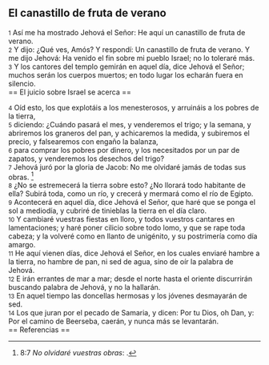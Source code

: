 == El canastillo de fruta de verano ==

{{anchor|1}} <small>1</small> Así me ha mostrado Jehová el Señor: He aquí un canastillo de fruta de verano.<br>
{{anchor|2}} <small>2</small> Y dijo: ¿Qué ves, Amós? Y respondí: Un canastillo de fruta de verano. Y me dijo Jehová: Ha venido el fin sobre mi pueblo Israel; no lo toleraré más.<br>
{{anchor|3}} <small>3</small> Y los cantores del templo gemirán en aquel día, dice Jehová el Señor; muchos serán los cuerpos muertos; en todo lugar los echarán fuera en silencio.<br>
== El juicio sobre Israel se acerca ==

{{anchor|4}} <small>4</small> Oíd esto, los que explotáis a los menesterosos, y arruináis a los pobres de la tierra,<br>
{{anchor|5}} <small>5</small> diciendo: ¿Cuándo pasará el mes, y venderemos el trigo; y la semana, y abriremos los graneros del pan, y achicaremos la medida, y subiremos el precio, y falsearemos con engaño la balanza,<br>
{{anchor|6}} <small>6</small> para comprar los pobres por dinero, y los necesitados por un par de zapatos, y venderemos los desechos del trigo?<br>
{{anchor|7}} <small>7</small> Jehová juró por la gloria de Jacob: No me olvidaré jamás de todas sus obras. <ref>8:7 ''No olvidaré vuestras obras'': {{lib|LU|97|4|3}}.</ref><br>
{{anchor|8}} <small>8</small> ¿No se estremecerá la tierra sobre esto? ¿No llorará todo habitante de ella? Subirá toda, como un río, y crecerá y mermará como el río de Egipto.<br>
{{anchor|9}} <small>9</small> Acontecerá en aquel día, dice Jehová el Señor, que haré que se ponga el sol a mediodía, y cubriré de tinieblas la tierra en el día claro.<br>
{{anchor|10}} <small>10</small> Y cambiaré vuestras fiestas en lloro, y todos vuestros cantares en lamentaciones; y haré poner cilicio sobre todo lomo, y que se rape toda cabeza; y la volveré como en llanto de unigénito, y su postrimería como día amargo.<br>
{{anchor|11}} <small>11</small> He aquí vienen días, dice Jehová el Señor, en los cuales enviaré hambre a la tierra, no hambre de pan, ni sed de agua, sino de oír la palabra de Jehová.<br>
{{anchor|12}} <small>12</small> E irán errantes de mar a mar; desde el norte hasta el oriente discurrirán buscando palabra de Jehová, y no la hallarán.<br>
{{anchor|13}} <small>13</small> En aquel tiempo las doncellas hermosas y los jóvenes desmayarán de sed.<br>
{{anchor|14}} <small>14</small> Los que juran por el pecado de Samaria, y dicen: Por tu Dios, oh Dan, y: Por el camino de Beerseba, caerán, y nunca más se levantarán.<br>
== Referencias ==

<references />
